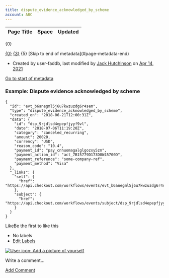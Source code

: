 ```yaml
---
title: dispute_evidence_acknowledged_by_scheme
account: ABC
---
```


<table class="aui"> <thead> <tr class="header"> <th class="search-result-title">Page Title</th> <th class="search-result-space">Space</th> <th class="search-result-date">Updated</th> </tr> </thead> </table> <p class="search-result-count">{0}</p> <tr class="search-result"> <td class="search-result-title"><a href="{1}" class="content-type-{2}"><span>{0}</span></a></td> <td class="search-result-space"><a class="space" href="/display/{4}/" title="{3}">{3}</a></td> <td class="search-result-date"><span class="date" title="{6}">{5}</span></td> </tr> [Skip to end of metadata](#page-metadata-end)

*   Created by user-faddb, last modified by [Jack Hutchinson](    /display/~jack.hutchinson
    ) on [Apr 14, 2021](/pages/diffpagesbyversion.action?pageId=8488086&selectedPageVersions=4&selectedPageVersions=5 "Show changes")

[Go to start of metadata](#page-metadata-start)

### Example: Dispute evidence acknowledged by scheme

    {
      "id": "evt_b6anegml5j6u7kwzuzdg6r4sem",
      "type": "dispute_evidence_acknowledged_by_scheme",
      "created_on": "2018-06-21T12:00:31Z",
      "data": {
        "id": "dsp_9rjdlsd4epepfjyyf9vl",
        "date": "2018-07-06T11:19:20Z",
        "category": "canceled_recurring",
        "amount": 20020,
        "currency": "USD",
        "reason_code": "10.4",
        "payment_id": "pay_cnhuomagalglgozxy5zm",
        "payment_action_id": "act_7B15779D173D0W45700D",
        "payment_reference": "some-company-ref",
        "payment_method": "Visa"
      },
      "_links": {
        "self": {
          "href": "https://api.checkout.com/workflows/events/evt_b6anegml5j6u7kwzuzdg6r4sem"
        },
        "subject": {
          "href": "https://api.checkout.com/workflows/events/subject/dsp_9rjdlsd4epepfjyyf9vl"
        }
      }
    }

LikeBe the first to like this

*   No labels
*   [Edit Labels](# "Edit Labels (Type 'l')")

[![User icon: Add a picture of yourself](/s/en_GB/7901/abf7b35644d5a5d1d7e4b0969a83e8eb2b569fb5/_/images/icons/profilepics/add_profile_pic.svg)](/users/profile/editmyprofilepicture.action)

Write a comment…

[Add Comment](/display/x/dispute_evidence_acknowledged_by_scheme?showComments=true&showCommentArea=true#addcomment)